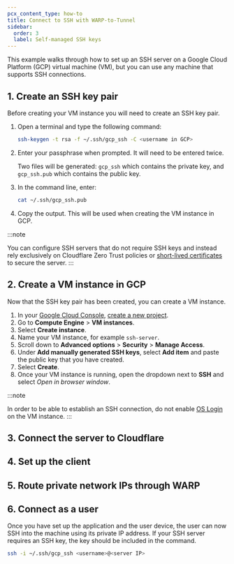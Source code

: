 ```yaml
---
pcx_content_type: how-to
title: Connect to SSH with WARP-to-Tunnel
sidebar:
  order: 3
  label: Self-managed SSH keys
---
```



<Render file="tunnel/warp-to-tunnel-intro" />

This example walks through how to set up an SSH server on a Google Cloud Platform (GCP) virtual machine (VM), but you can use any machine that supports SSH connections.

## 1. Create an SSH key pair

Before creating your VM instance you will need to create an SSH key pair.

1. Open a terminal and type the following command:

   ```sh
   ssh-keygen -t rsa -f ~/.ssh/gcp_ssh -C <username in GCP>
   ```

2. Enter your passphrase when prompted. It will need to be entered twice.

   Two files will be generated: `gcp_ssh` which contains the private key, and `gcp_ssh.pub` which contains the public key.

3. In the command line, enter:

   ```sh
   cat ~/.ssh/gcp_ssh.pub
   ```

4. Copy the output. This will be used when creating the VM instance in GCP.

:::note

You can configure SSH servers that do not require SSH keys and instead rely exclusively on Cloudflare Zero Trust policies or [short-lived certificates](/cloudflare-one/connections/connect-networks/use-cases/ssh/ssh-infrastructure-access/) to secure the server.
:::

## 2. Create a VM instance in GCP

Now that the SSH key pair has been created, you can create a VM instance.

1. In your [Google Cloud Console](https://console.cloud.google.com/), [create a new project](https://developers.google.com/workspace/guides/create-project).
2. Go to **Compute Engine** > **VM instances**.
3. Select **Create instance**.
4. Name your VM instance, for example `ssh-server`.
5. Scroll down to **Advanced options** > **Security** > **Manage Access**.
6. Under **Add manually generated SSH keys**, select **Add item** and paste the public key that you have created.
7. Select **Create**.
8. Once your VM instance is running, open the dropdown next to **SSH** and select _Open in browser window_.

:::note

In order to be able to establish an SSH connection, do not enable [OS Login](https://cloud.google.com/compute/docs/oslogin) on the VM instance.
:::

## 3. Connect the server to Cloudflare

<Render file="tunnel/warp-to-tunnel-server" />

## 4. Set up the client

<Render file="tunnel/warp-to-tunnel-client" />

## 5. Route private network IPs through WARP

<Render file="tunnel/warp-to-tunnel-route-ips" />

## 6. Connect as a user

Once you have set up the application and the user device, the user can now SSH into the machine using its private IP address. If your SSH server requires an SSH key, the key should be included in the command.

```sh
ssh -i ~/.ssh/gcp_ssh <username>@<server IP>
```
